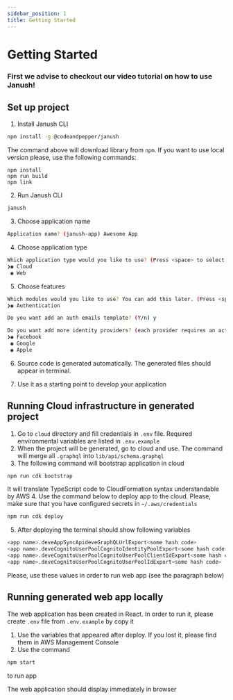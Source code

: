 ```yaml
---
sidebar_position: 1
title: Getting Started
---
```



# Getting Started

### First we advise to checkout our video tutorial on how to use Janush!

 <LiteYouTubeEmbed
        id="UNJBo8q4I4o"
        title="Janush - video tutorial"
        poster="sddefault"
    />


## Set up project

1. Install Janush CLI
```sh
npm install -g @codeandpepper/janush
```

The command above will download library from `npm`. If you want to use local version please, use the following commands:

```shell
npm install
npm run build
npm link
```

2. Run Janush CLI
```sh
janush
```

3. Choose application name
```sh
Application name? (janush-app) Awesome App
```

4. Choose application type
```sh
Which application type would you like to use? (Press <space> to select, <a> to toggle all, <i> to invert selection)
❯◉ Cloud
 ◉ Web
```

5. Choose features
```sh
Which modules would you like to use? You can add this later. (Press <space> to select, <a> to toggle all, <i> to invert selection)
❯◉ Authentication

Do you want add an auth emails template? (Y/n) y

Do you want add more identity providers? (each provider requires an active developer account).
❯◉ Facebook
 ◉ Google
 ◉ Apple
```

6. Source code is generated automatically. The generated files should appear in terminal.

7. Use it as a starting point to develop your application

## Running Cloud infrastructure in generated project

1. Go to `cloud` directory and fill credentials in `.env` file.
 Required environmental variables are listed in
`.env.example`
2. When the project will be generated, go to cloud and use. The command will merge all `.graphql` into `lib/api/schema.graphql`
3. The following command will bootstrap application in cloud
```bash
npm run cdk bootstrap
```
It will translate TypeScript code to CloudFormation syntax understandable by AWS
4. Use the command below to deploy app to the cloud. Please, make sure that
you have configured secrets in `~/.aws/credentials`
```bash
npm run cdk deploy
```
5. After deploying the terminal should show following variables
```bash
<app name>.deveAppSyncApideveGraphQLUrlExport<some hash code>
<app name>.deveCognitoUserPoolCognitoIdentityPoolExport<some hash code>
<app name>.deveCognitoUserPoolCognitoUserPoolClientIdExport<some hash code>
<app name>.deveCognitoUserPoolCognitoUserPoolIdExport<some hash code>
```

Please, use these values in order to run web app (see the paragraph below)

## Running generated web app locally

The web application has been created in React. In order to run it, please create
`.env` file from `.env.example` by copy it

1. Use the variables that appeared after deploy. If you lost it, please
find them in AWS Management Console
2. Use the command
```bash
npm start
```
to run app

The web application should display immediately in browser